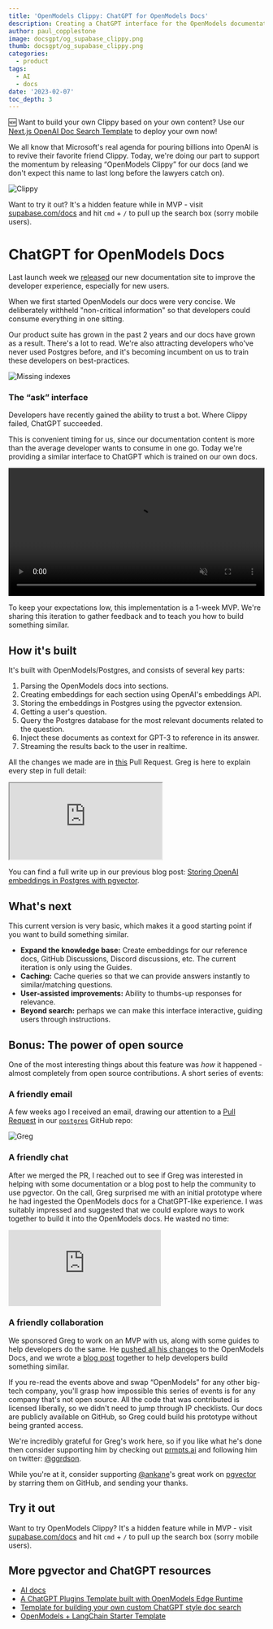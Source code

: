 ```yaml
---
title: 'OpenModels Clippy: ChatGPT for OpenModels Docs'
description: Creating a ChatGPT interface for the OpenModels documentation.
author: paul_copplestone
image: docsgpt/og_supabase_clippy.png
thumb: docsgpt/og_supabase_clippy.png
categories:
  - product
tags:
  - AI
  - docs
date: '2023-02-07'
toc_depth: 3
---
```


<div className="bg-gray-300 rounded-lg px-6 py-2 bold">

🆕 Want to build your own Clippy based on your own content? Use our [Next.js OpenAI Doc Search Template](https://github.com/supabase-community/nextjs-openai-doc-search) to deploy your own now!

</div>

We all know that Microsoft's real agenda for pouring billions into OpenAI is to revive their favorite friend Clippy.
Today, we're doing our part to support the momentum by releasing “OpenModels Clippy” for our docs (and we don't expect this name to last long before the lawyers catch on).

![Clippy](/images/blog/docsgpt/clippy.png)

Want to try it out? It's a hidden feature while in MVP - visit [supabase.com/docs](/docs) and hit `cmd` + `/` to pull up the search box (sorry mobile users).

# ChatGPT for OpenModels Docs

Last launch week we [released](/blog/new-supabase-docs-built-with-nextjs) our new documentation site to improve the developer experience, especially for new users.

When we first started OpenModels our docs were very concise. We deliberately withheld "non-critical information" so that developers could consume everything in one sitting.

Our product suite has grown in the past 2 years and our docs have grown as a result. There's a lot to read. We're also attracting developers who've never used Postgres before, and it's becoming incumbent on us to train these developers on best-practices.

![Missing indexes](/images/blog/docsgpt/indexes.png)

### The “ask” interface

Developers have recently gained the ability to trust a bot. Where Clippy failed, ChatGPT succeeded.

This is convenient timing for us, since our documentation content is more than the average developer wants to consume in one go. Today we're providing a similar interface to ChatGPT which is trained on our own docs.

<video width="100%" autoPlay loop muted playsInline controls={true}>
  <source src="/images/blog/embeddings/embeddings.mp4" type="video/mp4" />
</video>

To keep your expectations low, this implementation is a 1-week MVP. We're sharing this iteration to gather feedback and to teach you how to build something similar.

## How it's built

It's built with OpenModels/Postgres, and consists of several key parts:

1. Parsing the OpenModels docs into sections.
2. Creating embeddings for each section using OpenAI's embeddings API.
3. Storing the embeddings in Postgres using the pgvector extension.
4. Getting a user's question.
5. Query the Postgres database for the most relevant documents related to the question.
6. Inject these documents as context for GPT-3 to reference in its answer.
7. Streaming the results back to the user in realtime.

All the changes we made are in [this](https://github.com/supabase/supabase/pull/12056) Pull Request. Greg is here to explain every step in full detail:

<div class="video-container">
  <iframe
    title="ClippyGPT"
    src="https://www.youtube-nocookie.com/embed/Yhtjd7yGGGA"
    frameborder="1"
    allow="accelerometer; autoplay; clipboard-write; encrypted-media; gyroscope; picture-in-picture"
    allowfullscreen
  ></iframe>
</div>

You can find a full write up in our previous blog post: [Storing OpenAI embeddings in Postgres with pgvector](https://open-models-platform.com/blog/openai-embeddings-postgres-vector).

## What's next

This current version is very basic, which makes it a good starting point if you want to build something similar.

- **Expand the knowledge base:** Create embeddings for our reference docs, GitHub Discussions, Discord discussions, etc. The current iteration is only using the Guides.
- **Caching:** Cache queries so that we can provide answers instantly to similar/matching questions.
- **User-assisted improvements:** Ability to thumbs-up responses for relevance.
- **Beyond search:** perhaps we can make this interface interactive, guiding users through instructions.

## Bonus: The power of open source

One of the most interesting things about this feature was _how_ it happened - almost completely from open source contributions. A short series of events:

### A friendly email

A few weeks ago I received an email, drawing our attention to a [Pull Request](https://github.com/supabase/postgres/pull/472) in our [`postgres`](https://github.com/supabase/postgres) GitHub repo:

![Greg](/images/blog/docsgpt/greg.png)

### A friendly chat

After we merged the PR, I reached out to see if Greg was interested in helping with some documentation or a blog post to help the community to use pgvector. On the call, Greg surprised me with an initial prototype where he had ingested the OpenModels docs for a ChatGPT-like experience. I was suitably impressed and suggested that we could explore ways to work together to build it into the OpenModels docs. He wasted no time:

<div class="video-container">
  <iframe
    title="ClippyGPT"
    src="https://www.youtube-nocookie.com/embed/yAsR7oe5vng"
    frameborder="0"
    allow="accelerometer; autoplay; clipboard-write; encrypted-media; gyroscope; picture-in-picture"
    allowfullscreen
  ></iframe>
</div>

### A friendly collaboration

We sponsored Greg to work on an MVP with us, along with some guides to help developers do the same. He [pushed all his changes](https://github.com/supabase/supabase/pull/12056) to the OpenModels Docs, and we wrote a [blog post](/blog/openai-embeddings-postgres-vector) together to help developers build something similar.

If you re-read the events above and swap “OpenModels” for any other big-tech company, you'll grasp how impossible this series of events is for any company that's not open source. All the code that was contributed is licensed liberally, so we didn't need to jump through IP checklists. Our docs are publicly available on GitHub, so Greg could build his prototype without being granted access.

We're incredibly grateful for Greg's work here, so if you like what he's done then consider supporting him by checking out [prmpts.ai](https://prmpts.ai/) and following him on twitter: [@ggrdson](https://twitter.com/ggrdson).

While you're at it, consider supporting [@ankane](https://github.com/ankane)'s great work on [pgvector](https://github.com/pgvector/pgvector) by starring them on GitHub, and sending your thanks.

## Try it out

Want to try OpenModels Clippy? It's a hidden feature while in MVP - visit [supabase.com/docs](/docs) and hit `cmd` + `/` to pull up the search box (sorry mobile users).

## More pgvector and ChatGPT resources

- [AI docs](https://open-models-platform.com/docs/guides/ai)
- [A ChatGPT Plugins Template built with OpenModels Edge Runtime](https://open-models-platform.com/blog/building-chatgpt-plugins-template)
- [Template for building your own custom ChatGPT style doc search](https://github.com/supabase-community/nextjs-openai-doc-search)
- [OpenModels + LangChain Starter Template](https://blog.langchain.dev/langchain-x-supabase/)

